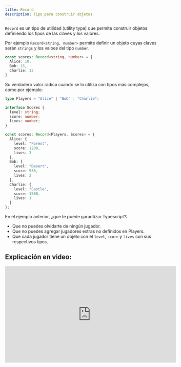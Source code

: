 ```yaml
---
title: Record
description: Tipo para construir objetos
---
```


`Record` es un tipo de utilidad (utility type) que permite construir objetos definiendo los tipos de las claves y los valores.

Por ejemplo `Record<string, number>` permite definir un objeto cuyas claves serán `strings` y los valoes del tipo `number`.

```ts
const scores: Record<string, number> = {
  Alice: 10,
  Bob: 15,
  Charlie: 12
}
```

Su verdadero valor radica cuando se lo utiliza con tipos más complejos, como por ejemplo:

```ts
type Players = "Alice" | "Bob" | "Charlie";

interface Scores {
  level: string;
  score: number;
  lives: number;
}

const scores: Record<Players, Scores> = {
  Alice: {
    level: "Forest",
    score: 1200,
    lives: 3
  },
  Bob: {
    level: "Desert",
    score: 950,
    lives: 2
  },
  Charlie: {
    level: "Castle",
    score: 1500,
    lives: 1
  }
};

```

En el ejemplo anterior, ¿que te puede garantizar Typescript?:

- Que no puedes olvidarte de ningún jugador.
- Que no puedes agregar jugadores extras no definidos en Players.
- Que cada jugador tiene un objeto con el `level`, `score` y `lives` con sus respectivos tipos.

## Explicación en video:

<iframe 
  width="560" 
  height="315" 
  src="https://www.youtube.com/embed/XjAp-OIya8Q?si=MWkAxAmyBOT5oh7a" 
  title="YouTube video player" 
  frameBorder="0" 
  allow="accelerometer; autoplay; clipboard-write; encrypted-media; gyroscope; picture-in-picture; web-share" referrerPolicy="strict-origin-when-cross-origin" allowFullScreen></iframe>